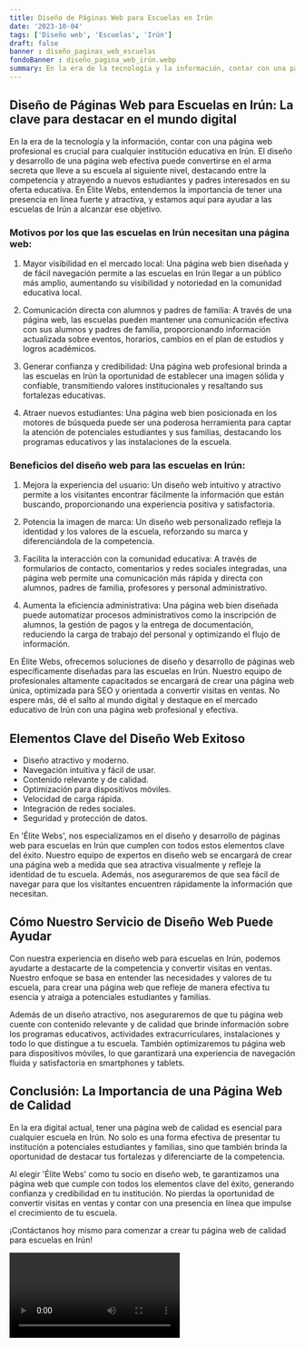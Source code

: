 ```yaml
---
title: Diseño de Páginas Web para Escuelas en Irún
date: '2023-10-04'
tags: ['Diseño web', 'Escuelas', 'Irún']
draft: false
banner : diseño_paginas_web_escuelas
fondoBanner : diseño_pagina_web_irún.webp
summary: En la era de la tecnología y la información, contar con una página web profesional es crucial para cualquier institución educativa en Irún. El diseño y desarrollo de una página web efectiva puede convertirse en el arma secreta que lleve a su escuela al siguiente nivel, destacando entre la competencia y atrayendo a nuevos estudiantes y padres interesados en su oferta educativa. En Élite Webs, entendemos la importancia de tener una presencia en línea fuerte y atractiva, y estamos aquí para ayudar a las escuelas de Irún a alcanzar ese objetivo.
---
```


## Diseño de Páginas Web para Escuelas en Irún: La clave para destacar en el mundo digital

En la era de la tecnología y la información, contar con una página web profesional es crucial para cualquier institución educativa en Irún. El diseño y desarrollo de una página web efectiva puede convertirse en el arma secreta que lleve a su escuela al siguiente nivel, destacando entre la competencia y atrayendo a nuevos estudiantes y padres interesados en su oferta educativa. En Élite Webs, entendemos la importancia de tener una presencia en línea fuerte y atractiva, y estamos aquí para ayudar a las escuelas de Irún a alcanzar ese objetivo.

### Motivos por los que las escuelas en Irún necesitan una página web:

1. Mayor visibilidad en el mercado local: Una página web bien diseñada y de fácil navegación permite a las escuelas en Irún llegar a un público más amplio, aumentando su visibilidad y notoriedad en la comunidad educativa local.

2. Comunicación directa con alumnos y padres de familia: A través de una página web, las escuelas pueden mantener una comunicación efectiva con sus alumnos y padres de familia, proporcionando información actualizada sobre eventos, horarios, cambios en el plan de estudios y logros académicos.

3. Generar confianza y credibilidad: Una página web profesional brinda a las escuelas en Irún la oportunidad de establecer una imagen sólida y confiable, transmitiendo valores institucionales y resaltando sus fortalezas educativas.

4. Atraer nuevos estudiantes: Una página web bien posicionada en los motores de búsqueda puede ser una poderosa herramienta para captar la atención de potenciales estudiantes y sus familias, destacando los programas educativos y las instalaciones de la escuela.

### Beneficios del diseño web para las escuelas en Irún:

1. Mejora la experiencia del usuario: Un diseño web intuitivo y atractivo permite a los visitantes encontrar fácilmente la información que están buscando, proporcionando una experiencia positiva y satisfactoria.

2. Potencia la imagen de marca: Un diseño web personalizado refleja la identidad y los valores de la escuela, reforzando su marca y diferenciándola de la competencia.

3. Facilita la interacción con la comunidad educativa: A través de formularios de contacto, comentarios y redes sociales integradas, una página web permite una comunicación más rápida y directa con alumnos, padres de familia, profesores y personal administrativo.

4. Aumenta la eficiencia administrativa: Una página web bien diseñada puede automatizar procesos administrativos como la inscripción de alumnos, la gestión de pagos y la entrega de documentación, reduciendo la carga de trabajo del personal y optimizando el flujo de información.

En Élite Webs, ofrecemos soluciones de diseño y desarrollo de páginas web específicamente diseñadas para las escuelas en Irún. Nuestro equipo de profesionales altamente capacitados se encargará de crear una página web única, optimizada para SEO y orientada a convertir visitas en ventas. No espere más, dé el salto al mundo digital y destaque en el mercado educativo de Irún con una página web profesional y efectiva.

<GifSeo />

<Cta />

## Elementos Clave del Diseño Web Exitoso

- Diseño atractivo y moderno.
- Navegación intuitiva y fácil de usar.
- Contenido relevante y de calidad.
- Optimización para dispositivos móviles.
- Velocidad de carga rápida.
- Integración de redes sociales.
- Seguridad y protección de datos.

En 'Élite Webs', nos especializamos en el diseño y desarrollo de páginas web para escuelas en Irún que cumplen con todos estos elementos clave del éxito. Nuestro equipo de expertos en diseño web se encargará de crear una página web a medida que sea atractiva visualmente y refleje la identidad de tu escuela. Además, nos aseguraremos de que sea fácil de navegar para que los visitantes encuentren rápidamente la información que necesitan.

## Cómo Nuestro Servicio de Diseño Web Puede Ayudar

Con nuestra experiencia en diseño web para escuelas en Irún, podemos ayudarte a destacarte de la competencia y convertir visitas en ventas. Nuestro enfoque se basa en entender las necesidades y valores de tu escuela, para crear una página web que refleje de manera efectiva tu esencia y atraiga a potenciales estudiantes y familias.

Además de un diseño atractivo, nos aseguraremos de que tu página web cuente con contenido relevante y de calidad que brinde información sobre los programas educativos, actividades extracurriculares, instalaciones y todo lo que distingue a tu escuela. También optimizaremos tu página web para dispositivos móviles, lo que garantizará una experiencia de navegación fluida y satisfactoria en smartphones y tablets.

## Conclusión: La Importancia de una Página Web de Calidad

En la era digital actual, tener una página web de calidad es esencial para cualquier escuela en Irún. No solo es una forma efectiva de presentar tu institución a potenciales estudiantes y familias, sino que también brinda la oportunidad de destacar tus fortalezas y diferenciarte de la competencia.

Al elegir 'Élite Webs' como tu socio en diseño web, te garantizamos una página web que cumple con todos los elementos clave del éxito, generando confianza y credibilidad en tu institución. No pierdas la oportunidad de convertir visitas en ventas y contar con una presencia en línea que impulse el crecimiento de tu escuela.

¡Contáctanos hoy mismo para comenzar a crear tu página web de calidad para escuelas en Irún!

<Video />

<CtaBot job='Escuelas' city='Irún'/>

<Gmaps query='Irún+españa+maps' />